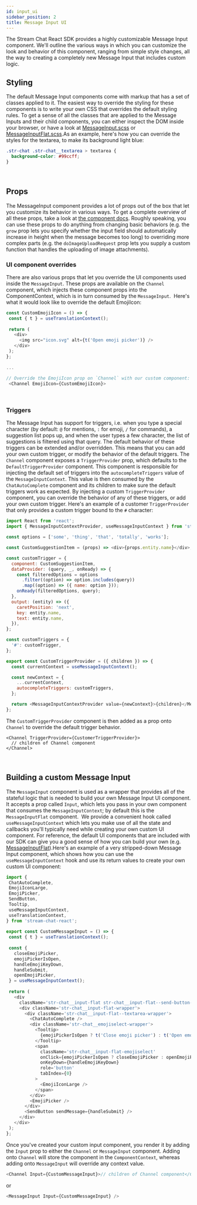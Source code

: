 ```yaml
---
id: input_ui
sidebar_position: 2
title: Message Input UI
---
```


The Stream Chat React SDK provides a highly customizable Message Input component. We'll outline the various ways in which you can customize the look and behavior of this component, ranging from simple style changes, all the way to creating a completely new Message Input that includes custom logic.
​

## Styling

The default Message Input components come with markup that has a set of classes applied to it. The easiest way to override the styling for these components is to write your own CSS that overrides the default styling rules. To get a sense of all the classes that are applied to the Message Inputs and their child components, you can either inspect the DOM inside your browser, or have a look at [MessageInput.scss](https://github.com/GetStream/stream-chat-react/blob/master/src/styles/MessageInput.scss) or [MessageInputFlat.scss](https://github.com/GetStream/stream-chat-react/blob/master/src/styles/MessageInputFlat.scss).
​
As an example, here's how you can override the styles for the textarea, to make its background light blue:
​

```css
.str-chat .str-chat__textarea > textarea {
  background-color: #99ccff;
}
```

​

## Props

The MessageInput component provides a lot of props out of the box that let you customize its behavior in various ways. To get a complete overview of all these props, take a look at [the component docs](https://getstream.github.io/stream-chat-react/#section-message-input). Roughly speaking, you can use these props to do anything from changing basic behaviors (e.g. the `grow` prop lets you specify whether the input field should automatically increase in height when the message becomes too long) to overriding more complex parts (e.g. the `doImageUploadRequest` prop lets you supply a custom function that handles the uploading of image attachments).
​

### UI component overrides

There are also various props that let you override the UI components used inside the `MessageInput`. These props are available on the `Channel` component, which injects these component props into the ComponentContext, which is in turn consumed by the `MessageInput`.
​
Here's what it would look like to override the default EmojiIcon:
​

```javascript
const CustomEmojiIcon = () => {
 const { t } = useTranslationContext();
​
 return (
   <div>
     <img src="icon.svg" alt={t('Open emoji picker')} />
   </div>
 );
};
​
...
​
// Override the EmojiIcon prop on `Channel` with our custom component:
 <Channel EmojiIcon={CustomEmojiIcon}>
```

​

### Triggers

The Message Input has support for triggers, i.e. when you type a special character (by default: `@` for mentions, `:` for emoji, `/` for commands), a suggestion list pops up, and when the user types a few character, the list of suggestions is filtered using that query. The default behavior of these triggers can be extended and/or overridden. This means that you can add your own custom trigger, or modify the behavior of the default triggers. The `Channel` component exposes a `TriggerProvider` prop, which defaults to the `DefaultTriggerProvider` component. This component is responsible for injecting the default set of triggers into the `autocompleteTriggers` value of the `MessageInputContext`. This value is then consumed by the `ChatAutoComplete` component and its children to make sure the default triggers work as expected. By injecting a custom `TriggerProvider` component, you can override the behavior of any of these triggers, or add your own custom trigger. Here's an example of a customer `TriggerProvider` that only provides a custom trigger bound to the `#` character:
​

```javascript
import React from 'react';
import { MessageInputContextProvider, useMessageInputContext } from 'stream-chat-react';

const options = ['some', 'thing', 'that', 'totally', 'works'];

const CustomSuggestionItem = (props) => <div>{props.entity.name}</div>;

const customTrigger = {
  component: CustomSuggestionItem,
  dataProvider: (query, _, onReady) => {
    const filteredOptions = options
      .filter((option) => option.includes(query))
      .map((option) => ({ name: option }));
    onReady(filteredOptions, query);
  },
  output: (entity) => ({
    caretPosition: 'next',
    key: entity.name,
    text: entity.name,
  }),
};

const customTriggers = {
  '#': customTrigger,
};

export const CustomTriggerProvider = ({ children }) => {
  const currentContext = useMessageInputContext();

  const newContext = {
    ...currentContext,
    autocompleteTriggers: customTriggers,
  };

  return <MessageInputContextProvider value={newContext}>{children}</MessageInputContextProvider>;
};
```

The `CustomTriggerProvider` component is then added as a prop onto `Channel` to override the default trigger behavior.

```
<Channel TriggerProvider={CustomerTriggerProvider}>
  // children of Channel component
</Channel>
```

​

## Building a custom Message Input

The `MessageInput` component is used as a wrapper that provides all of the stateful logic that is needed to build your own Message Input UI component. It accepts a prop called `Input`, which lets you pass in your own component that consumes the `MessageInputContext`; by default this is the `MessageInputFlat` component.
​
We provide a convenient hook called `useMessageInputContext` which lets you make use of all the state and callbacks you'll typically need while creating your own custom UI component. For reference, the default UI components that are included with our SDK can give you a good sense of how you can build your own (e.g. [MessageInputFlat](https://github.com/GetStream/stream-chat-react/blob/master/src/components/MessageInput/MessageInputFlat.tsx)).
​
Here's an example of a very stripped-down Message Input component, which shows how you can use the `useMessageInputContext` hook and use its return values to create your own custom UI component:
​

```javascript
import {
 ChatAutoComplete,
 EmojiIconLarge,
 EmojiPicker,
 SendButton,
 Tooltip,
 useMessageInputContext,
 useTranslationContext,
} from 'stream-chat-react';
​
export const CustomMessageInput = () => {
 const { t } = useTranslationContext();
​
 const {
   closeEmojiPicker,
   emojiPickerIsOpen,
   handleEmojiKeyDown,
   handleSubmit,
   openEmojiPicker,
 } = useMessageInputContext();
​
 return (
   <div
     className='str-chat__input-flat str-chat__input-flat--send-button-active'>
     <div className='str-chat__input-flat-wrapper'>
       <div className='str-chat__input-flat--textarea-wrapper'>
         <ChatAutoComplete />
         <div className='str-chat__emojiselect-wrapper'>
           <Tooltip>
             {emojiPickerIsOpen ? t('Close emoji picker') : t('Open emoji picker')}
           </Tooltip>
           <span
             className='str-chat__input-flat-emojiselect'
             onClick={emojiPickerIsOpen ? closeEmojiPicker : openEmojiPicker}
             onKeyDown={handleEmojiKeyDown}
             role='button'
             tabIndex={0}
           >
             <EmojiIconLarge />
           </span>
         </div>
         <EmojiPicker />
       </div>
       <SendButton sendMessage={handleSubmit} />
     </div>
   </div>
 );
};
```

Once you've created your custom input component, you render it by adding the `Input` prop to either the `Channel` or `MessageInput` component. Adding onto `Channel` will store the component in the `ComponentContext`, whereas adding onto `MessageInput` will override any context value.

```javascript
<Channel Input={CustomMessageInput}>// children of Channel component</Channel>
```

or

```javascript
<MessageInput Input={CustomMessageInput} />
```
